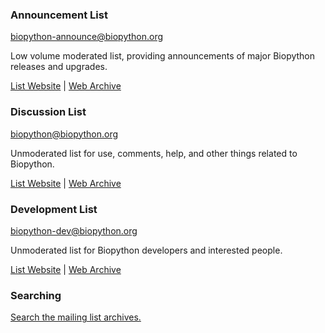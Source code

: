 ===  Announcement List ===
[mailto:biopython-announce@biopython.org biopython-announce@biopython.org]

Low volume moderated list, providing announcements of major Biopython releases and upgrades.

[http://lists.open-bio.org/mailman/listinfo/biopython-announce/ List Website] | [http://lists.open-bio.org/pipermail/biopython-announce/ Web Archive]

=== Discussion List ===
[mailto:biopython@biopython.org biopython@biopython.org]

Unmoderated list for use, comments, help, and other things related to Biopython.

[http://lists.open-bio.org/mailman/listinfo/biopython/ List Website] | [http://lists.open-bio.org/pipermail/biopython/ Web Archive]

=== Development List ===
[mailto:biopython-dev@biopython.org biopython-dev@biopython.org]

Unmoderated list for Biopython developers and interested people.

[http://lists.open-bio.org/mailman/listinfo/biopython-dev/ List Website] | [http://lists.open-bio.org/pipermail/biopython-dev/ Web Archive]

=== Searching ===
[http://search.open-bio.org/cgi-bin/mail-search.cgi Search the mailing list archives.]